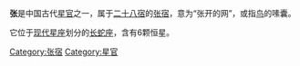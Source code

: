 '''张'''是中国古代[[星官|星官]]之一，属于[[二十八宿|二十八宿]]的[[张宿|张宿]]，意为“张开的网”，或指[[朱雀|鸟]]的嗉囊。

它位于[[星座列表|现代星座]]划分的[[长蛇座|长蛇座]]，含有6颗恒星。

[[Category:张宿|Category:张宿]]
[[Category:星官|Category:星官]]